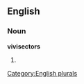 
==English==

===Noun===
'''vivisectors'''

# {{plural of|[[vivisector]]}}

[[Category:English plurals]]